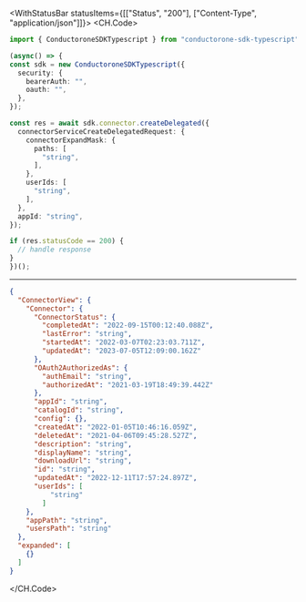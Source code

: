 

<WithStatusBar statusItems={[["Status", "200"], ["Content-Type", "application/json"]]}>
  <CH.Code>
  ```typescript CreateDelegated.ts
  import { ConductoroneSDKTypescript } from "conductorone-sdk-typescript";

(async() => {
  const sdk = new ConductoroneSDKTypescript({
    security: {
      bearerAuth: "",
      oauth: "",
    },
  });

  const res = await sdk.connector.createDelegated({
    connectorServiceCreateDelegatedRequest: {
      connectorExpandMask: {
        paths: [
          "string",
        ],
      },
      userIds: [
        "string",
      ],
    },
    appId: "string",
  });

  if (res.statusCode == 200) {
    // handle response
  }
})();
  ```
  ---

  ```json Example Response
  {
    "ConnectorView": {
      "Connector": {
        "ConnectorStatus": {
          "completedAt": "2022-09-15T00:12:40.088Z",
          "lastError": "string",
          "startedAt": "2022-03-07T02:23:03.711Z",
          "updatedAt": "2023-07-05T12:09:00.162Z"
        },
        "OAuth2AuthorizedAs": {
          "authEmail": "string",
          "authorizedAt": "2021-03-19T18:49:39.442Z"
        },
        "appId": "string",
        "catalogId": "string",
        "config": {},
        "createdAt": "2022-01-05T10:46:16.059Z",
        "deletedAt": "2021-04-06T09:45:28.527Z",
        "description": "string",
        "displayName": "string",
        "downloadUrl": "string",
        "id": "string",
        "updatedAt": "2022-12-11T17:57:24.897Z",
        "userIds": [
            "string"
          ]
      },
      "appPath": "string",
      "usersPath": "string"
    },
    "expanded": [
      {}
    ]
  }
  ```
  </CH.Code>
</WithStatusBar>
